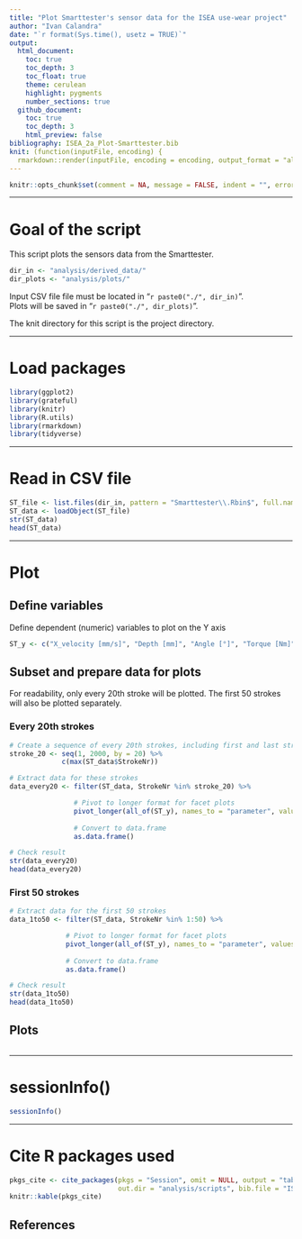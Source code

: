 ```yaml
---
title: "Plot Smarttester's sensor data for the ISEA use-wear project"
author: "Ivan Calandra"
date: "`r format(Sys.time(), usetz = TRUE)`"
output:
  html_document:
    toc: true
    toc_depth: 3
    toc_float: true
    theme: cerulean
    highlight: pygments
    number_sections: true
  github_document: 
    toc: true
    toc_depth: 3
    html_preview: false
bibliography: ISEA_2a_Plot-Smarttester.bib
knit: (function(inputFile, encoding) {
  rmarkdown::render(inputFile, encoding = encoding, output_format = "all", knit_root_dir = rprojroot::find_rstudio_root_file()) })
---
```


```r
knitr::opts_chunk$set(comment = NA, message = FALSE, indent = "", error = TRUE)
```


---

# Goal of the script
This script plots the sensors data from the Smarttester.  


```r
dir_in <- "analysis/derived_data/"
dir_plots <- "analysis/plots/"
```

Input CSV file file must be located in "`r paste0("./", dir_in)`".  
Plots will be saved in "`r paste0("./", dir_plots)`". 

The knit directory for this script is the project directory.


---


# Load packages
```r
library(ggplot2)
library(grateful)
library(knitr)
library(R.utils)
library(rmarkdown)
library(tidyverse)
```


---


# Read in CSV file
```r
ST_file <- list.files(dir_in, pattern = "Smarttester\\.Rbin$", full.names = TRUE)
ST_data <- loadObject(ST_file)
str(ST_data)
head(ST_data)
```


---


# Plot

## Define variables
Define dependent (numeric) variables to plot on the Y axis

```r
ST_y <- c("X_velocity [mm/s]", "Depth [mm]", "Angle [°]", "Torque [Nm]")
```


## Subset and prepare data for plots
For readability, only every 20th stroke will be plotted. The first 50 strokes will also be plotted separately.

### Every 20th strokes
```r
# Create a sequence of every 20th strokes, including first and last strokes
stroke_20 <- seq(1, 2000, by = 20) %>% 
             c(max(ST_data$StrokeNr)) 

# Extract data for these strokes
data_every20 <- filter(ST_data, StrokeNr %in% stroke_20) %>% 

                # Pivot to longer format for facet plots
                pivot_longer(all_of(ST_y), names_to = "parameter", values_to = "value") %>% 
  
                # Convert to data.frame
                as.data.frame()

# Check result
str(data_every20)
head(data_every20)
```

### First 50 strokes
```r
# Extract data for the first 50 strokes
data_1to50 <- filter(ST_data, StrokeNr %in% 1:50) %>% 

              # Pivot to longer format for facet plots
              pivot_longer(all_of(ST_y), names_to = "parameter", values_to = "value") %>% 
  
              # Convert to data.frame
              as.data.frame()

# Check result
str(data_1to50)
head(data_1to50)
```


## Plots
```r

```


---


# sessionInfo()

```r
sessionInfo()
```


---


# Cite R packages used

```r
pkgs_cite <- cite_packages(pkgs = "Session", omit = NULL, output = "table", include.RStudio = TRUE, 
                           out.dir = "analysis/scripts", bib.file = "ISEA_2a_Plot-Smarttester")
knitr::kable(pkgs_cite)
```


## References


